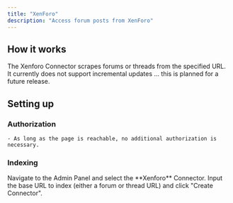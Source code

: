 ```yaml
---
title: "XenForo"
description: "Access forum posts from XenForo"
---
```


## How it works

The Xenforo Connector scrapes forums or threads from the specified URL.
It currently does not support incremental updates ... this is planned for a future release.

## Setting up

### Authorization

    - As long as the page is reachable, no additional authorization is necessary.

### Indexing

<Steps>
  <Step title="Open Xenforo connector">
    Navigate to the Admin Panel and select the **Xenforo** Connector.
  </Step>

  <Step title="Enter base URL and create">
    Input the base URL to index (either a forum or thread URL) and click "Create Connector".
  </Step>
</Steps>
